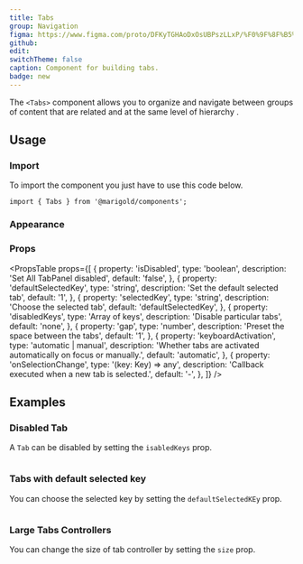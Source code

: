 ```yaml
---
title: Tabs
group: Navigation
figma: https://www.figma.com/proto/DFKyTGHAoDxOsUBPszLLxP/%F0%9F%8F%B5%EF%B8%8FMarigold?node-id=3789-5187&scaling=min-zoom&page-id=3544%3A4983
github:
edit:
switchTheme: false
caption: Component for building tabs.
badge: new
---
```


The `<Tabs>` component allows you to organize and navigate between groups of content that are related and at the same level of hierarchy .

<Preview>
  <BasicTabs />
</Preview>

## Usage

### Import

To import the component you just have to use this code below.

```tsx
import { Tabs } from '@marigold/components';
```

### Appearance

<AppearanceTable component={title} />

### Props

<PropsTable
  props={[
    {
      property: 'isDisabled',
      type: 'boolean',
      description: 'Set All TabPanel disabled',
      default: 'false',
    },
    {
      property: 'defaultSelectedKey',
      type: 'string',
      description: 'Set the default selected tab',
      default: '1',
    },
    {
      property: 'selectedKey',
      type: 'string',
      description: 'Choose the selected tab',
      default: 'defaultSelectedKey',
    },
    {
      property: 'disabledKeys',
      type: 'Array of keys',
      description: 'Disable particular tabs',
      default: 'none',
    },
    {
      property: 'gap',
      type: 'number',
      description: 'Preset the space between the tabs',
      default: '1',
    },
    {
      property: 'keyboardActivation',
      type: 'automatic | manual',
      description:
        'Whether tabs are activated automatically on focus or manually.',
      default: 'automatic',
    },
    {
      property: 'onSelectionChange',
      type: '(key: Key) => any',
      description: 'Callback executed when a new tab is selected.',
      default: '-',
    },
  ]}
/>

## Examples

### Disabled Tab

A `Tab` can be disabled by setting the `isabledKeys` prop.

```tsx preview file=components/Tabs/tabs-disabled.demo.tsx

```

### Tabs with default selected key

You can choose the selected key by setting the `defaultSelectedKEy` prop.

```tsx preview file=components/Tabs/tabs-selectedKey.demo.tsx

```

### Large Tabs Controllers

You can change the size of tab controller by setting the `size` prop.

```tsx preview file=components/Tabs/tabs-large.demo.tsx

```
